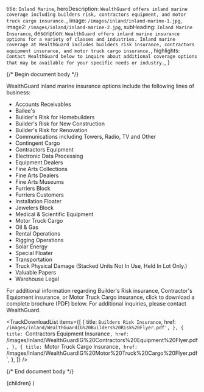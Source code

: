 
  title: `Inland Marine`,
  heroDescription: `WealthGuard offers inland marine coverage including builders risk, contractors equipment, and motor truck cargo insurance.`,
  image: `/images/inland/inland-marine-1.jpg`,
  image2: `/images/inland/inland-marine-2.jpg`,
  subHeading: `Inland Marine Insurance`,
  description: `WealthGuard offers inland marine insurance options for a variety of classes and industries. Inland marine coverage at WealthGuard includes builders risk insurance, contractors equipment insurance, and motor truck cargo insurance.`,
  highlights: `Contact WealthGuard below to inquire about additional coverage options that may be available for your specific needs or industry.`,
}

{/* Begin document body */}

WealthGuard inland marine insurance options include the following lines of business:

- Accounts Receivables 
- Bailee's
- Builder's Risk for Homebuilders
- Builder's Risk for New Construction 
- Builder's Risk for Renovation
- Communications including Towers, Radio, TV and Other 
- Contingent Cargo
- Contractors Equipment
- Electronic Data Processing 
- Equipment Dealers
- Fine Arts Collections
- Fine Arts Dealers
- Fine Arts Museums
- Furriers Block
- Furriers Customers
- Installation Floater
- Jewelers Block
- Medical & Scientific Equipment 
- Motor Truck Cargo
- Oil & Gas
- Rental Operations
- Rigging Operations
- Solar Energy
- Special Floater
- Transportation
- Truck Physical Damage (Stacked Units Not In Use, Held In Lot Only.) 
- Valuable Papers
- Warehouse Legal

For additional information regarding Builder's Risk insurance, Contractor's Equipment insurance, or Motor Truck Cargo insurance, click to download a complete brochure (PDF) below. For additional inquiries, please contact WealthGuard.

<TrackDownloadList
  items={[
    {
      title: `Builders Risk Insurance`,
      href: `/images/inland/WealthGuardIG%20Builders%20Risk%20Flyer.pdf',
    },
    {
      title: `Contractors Equipment Insurance`,
      href: `/images/inland/WealthGuardIG%20Contractors%20Equipment%20Flyer.pdf`,
    },
    {
      title: `Motor Truck Cargo Insurance`,
      href: `/images/inland/WealthGuardIG%20Motor%20Truck%20Cargo%20Flyer.pdf`,
    },
  ]}
/>

{/* End document body */}

  <SolutionTemplate meta={meta}>{children}</SolutionTemplate>
)
